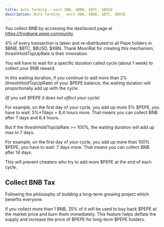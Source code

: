 ```yaml
---
title: Auto farming - earn XBN, $BNB, $BTC, $BUSD
description: Auto farming - earn XBN, $BNB, $BTC, $BUSD
---
```


You collect BNB by accessing the dashboard page at https://frogbank.pepe.community

4% of every transaction is taken and re-distributed to all Pepe holders in $BNB, $BTC, $BUSD, $XBN. Thank MoonRat for creating this mechanism,  threshHoldTopUpRate is their innovation.

You will have to wait for a specific duration called cycle (about 1 week) to collect your BNB reward.

In this waiting duration, if you continue to add more than 2% (threshHoldTopUpRate) of your $PEPE balance, the waiting duration will proportionally add up with the cycle.

*(If you sell $PEPE it does not effect your cycle)*

For example, on the first day of your cycle, you add up more 5% $PEPE, you have to wait: 5%*7days = 8,4 hours more. That means you can collect BNB after 7 days and 8,4 hours.

But if the threshHoldTopUpRate >= 100%, the waiting duration will add up max to 7 days.

For example, on the first day of your cycle, you add up more than 100% $PEPE, you have to wait: 7 days more. That means you can collect BNB after 14 days.

This will prevent cheaters who try to add more $PEPE at the end of each cycle.

## Collect BNB Tax

Following the philosophy of building a long-term growing project which benefits everyone.

If you collect more than 1 BNB, 35% of it will be used to buy back $PEPE at the market price and burn them immediately. This feature helps deflate the supply and increase the price of $PEPE for long-term  $PEPE holders.
